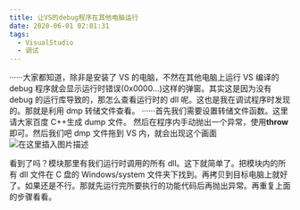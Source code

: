 ```yaml
---
title: 让VS的debug程序在其他电脑运行
date: 2020-06-01 02:01:31
tags:
  - VisualStudio
  - 调试
---
```


······大家都知道，除非是安装了 VS 的电脑，不然在其他电脑上运行 VS 编译的 debug 程序就会显示运行时错误(0x0000...)这样的弹窗。其实这是因为没有 debug 的运行库导致的，那怎么查看运行时的 dll 呢。这也是我在调试程序时发现的。那就是利用 dmp 转储文件查看。
······首先我们需要设置转储文件函数。这里请大家百度 C++生成 dump 文件。 然后在程序内手动抛出一个异常，使用**throw**即可。然后我们吧 dmp 文件拖到 VS 内，就会出现这个画面
![在这里插入图片描述](https://img-blog.csdnimg.cn/20200601015815126.png?x-oss-process=image/watermark,type_ZmFuZ3poZW5naGVpdGk,shadow_10,text_aHR0cHM6Ly9ibG9nLmNzZG4ubmV0L3FxXzI4Mzk4MzAx,size_16,color_FFFFFF,t_70)

看到了吗？模块那里有我们运行时调用的所有 dll。这下就简单了。把模块内的所有 dll 文件在 C 盘的 Windows/system 文件夹下找到。再拷贝到目标电脑上就好了。如果还是不行。那就先运行完所要执行的功能代码后再抛出异常。再重复上面的步骤看看。
